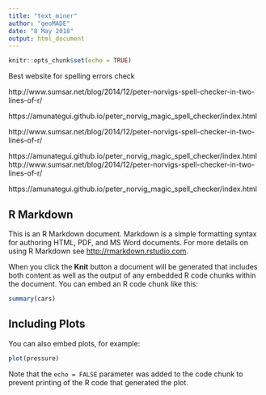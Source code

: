 ```yaml
---
title: "text_miner"
author: "geoMADE"
date: "8 May 2018"
output: html_document
---
```


```r
knitr::opts_chunk$set(echo = TRUE)
```

Best website for spelling errors check

http://www.sumsar.net/blog/2014/12/peter-norvigs-spell-checker-in-two-lines-of-r/

https://amunategui.github.io/peter_norvig_magic_spell_checker/index.html

http://www.sumsar.net/blog/2014/12/peter-norvigs-spell-checker-in-two-lines-of-r/

https://amunategui.github.io/peter_norvig_magic_spell_checker/index.html
http://www.sumsar.net/blog/2014/12/peter-norvigs-spell-checker-in-two-lines-of-r/

https://amunategui.github.io/peter_norvig_magic_spell_checker/index.html


## R Markdown

This is an R Markdown document. Markdown is a simple formatting syntax for authoring HTML, PDF, and MS Word documents. For more details on using R Markdown see <http://rmarkdown.rstudio.com>.

When you click the **Knit** button a document will be generated that includes both content as well as the output of any embedded R code chunks within the document. You can embed an R code chunk like this:



```r
summary(cars)
```

## Including Plots

You can also embed plots, for example:

```r
plot(pressure)
```

Note that the `echo = FALSE` parameter was added to the code chunk to prevent printing of the R code that generated the plot.
